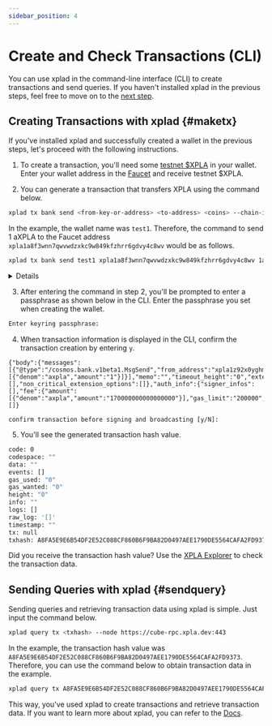 ```yaml
---
sidebar_position: 4
---
```


# Create and Check Transactions (CLI)


You can use xplad in the command-line interface (CLI) to create transactions and send queries. If you haven't installed xplad in the previous steps, feel free to move on to the [next step](/startlearning/tutorial/make-cw20/make-cw20-with-vault).

## Creating Transactions with xplad {#maketx}

If you've installed xplad and successfully created a wallet in the previous steps, let's proceed with the following instructions.

1. To create a transaction, you'll need some [testnet $XPLA](/startlearning/settings/create-wallet/get-testnet-xpla) in your wallet. Enter your wallet address in the [Faucet](https://faucet.xpla.io/) and receive testnet $XPLA.

2. You can generate a transaction that transfers XPLA using the command below.
```bash
xplad tx bank send <from-key-or-address> <to-address> <coins> --chain-id=<chain-id> --fees=<fee> --node https://cube-rpc.xpla.dev:443  
```

In the example, the wallet name was `test1`. Therefore, the command to send 1 aXPLA to the Faucet address `xpla1a8f3wnn7qwvwdzxkc9w849kfzhrr6gdvy4c8wv` would be as follows.

```bash
xplad tx bank send test1 xpla1a8f3wnn7qwvwdzxkc9w849kfzhrr6gdvy4c8wv 1axpla --chain-id=cube_47-5 --fees=170000000000000000axpla --node https://cube-rpc.xpla.dev:443 
```

<Details summary="What is the address https://cube-rpc.xpla.dev:443?">

This address is the testnet RPC address. This address allows communication with the XPLA blockchain testnet.

For the mainnet, you should input `--node https://dimension-rpc.xpla.dev:443`.

</Details>

3.  After entering the command in step 2, you'll be prompted to enter a passphrase as shown below in the CLI. Enter the passphrase you set when creating the wallet.
```bash
Enter keyring passphrase:
```

4.  When transaction information is displayed in the CLI, confirm the transaction creation by entering `y`. 
```
{"body":{"messages":[{"@type":"/cosmos.bank.v1beta1.MsgSend","from_address":"xpla1z92x0yghmyz4k755d8f3vcm478se5rl5zl7sqr","to_address":"xpla1a8f3wnn7qwvwdzxkc9w849kfzhrr6gdvy4c8wv","amount":[{"denom":"axpla","amount":"1"}]}],"memo":"","timeout_height":"0","extension_options":[],"non_critical_extension_options":[]},"auth_info":{"signer_infos":[],"fee":{"amount":[{"denom":"axpla","amount":"170000000000000000"}],"gas_limit":"200000","payer":"","granter":""}},"signatures":[]}

confirm transaction before signing and broadcasting [y/N]:
```

5. You'll see the generated transaction hash value.
```bash
code: 0
codespace: ""
data: ""
events: []
gas_used: "0"
gas_wanted: "0"
height: "0"
info: ""
logs: []
raw_log: '[]'
timestamp: ""
tx: null
txhash: A8FA5E9E6B54DF2E52C088CF860B6F9BA82D0497AEE1790DE5564CAFA2FD9373
```

Did you receive the transaction hash value? Use the [XPLA Explorer](https://explorer.xpla.io/) to check the transaction data.

## Sending Queries with xplad {#sendquery}

Sending queries and retrieving transaction data using xplad is simple. Just input the command below.

```bash
xplad query tx <txhash> --node https://cube-rpc.xpla.dev:443 
```

In the example, the transaction hash value was `A8FA5E9E6B54DF2E52C088CF860B6F9BA82D0497AEE1790DE5564CAFA2FD9373`. Therefore, you can use the command below to obtain transaction data in the example.

```bash
xplad query tx A8FA5E9E6B54DF2E52C088CF860B6F9BA82D0497AEE1790DE5564CAFA2FD9373 --node https://cube-rpc.xpla.dev:443 
```

This way, you've used xplad to create transactions and retrieve transaction data. If you want to learn more about xplad, you can refer to the [Docs](https://docs.xpla.io/develop/develop/tools/xplad/about-xplad/).